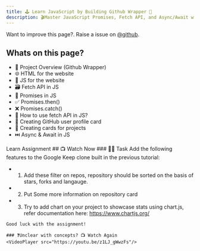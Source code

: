 ```yaml
---
title: 🕹️ Learn JavaScript by Building Github Wrapper 🦔
description: 🎬Master JavaScript Promises, Fetch API, and Async/Await with GitHub API Wrapper Project
---
```


<Callout>

Want to improve this page?. Raise a issue on [@github](https://github.com/ManishBisht777/frontend-freaks-website).

</Callout>

## Whats on this page?

- 🔧 Project Overview (Github Wrapper)
- 🌐 HTML for the website
- 🧠 JS for the website
- 🗃️ Fetch API in JS
- 🤝 Promises in JS
- ✅ Promises.then()
- ❌ Promises.catch()
- 🚀 How to use fetch API in JS?
- 👥 Creating GitHub user profile card
- 📁 Creating cards for projects
- ⏭️ Async & Await in JS

<Tabs defaultValue="learn">

<TabsList>
  <TabsTrigger value="learn">Learn</TabsTrigger>
  <TabsTrigger value="assignment">Assignment</TabsTrigger>
</TabsList>

<TabsContent value="learn">
    ## 📺 Watch Now
    <VideoPlayer src="https://youtu.be/z1LJ_gWwzFs"/>
</TabsContent>

<TabsContent value="assignment">
 ### 📌🔨 Task
    Add the following features to the Google Keep clone built in the previous tutorial:

   - 1. Add these filter on repos, repository should be sorted on the basis of stars, forks and langauge.
   - 2. Put Some more information on repository card
   - 3. Try to add chart on your project to showcase stats using chart.js, refer documentation here: https://www.chartjs.org/ 
   
    Good luck with the assignment!

    ### ❓Unclear with concepts? 📺 Watch Again
    <VideoPlayer src="https://youtu.be/z1LJ_gWwzFs"/>

</TabsContent>

</Tabs>


